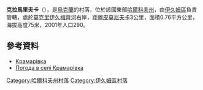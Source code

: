 {{coord|49|16|59|N|37|16|44|E|scale:100000_region:UA|display=title}}

'''克拉馬里夫卡'''（{{lang-uk|Крамарівка}}），是[[烏克蘭|烏克蘭]]的村落，位於該國東部[[哈爾科夫州|哈爾科夫州]]，由[[伊久姆區|伊久姆區]]負責管轄，處於[[莫克里伊久梅齊河|莫克里伊久梅齊河]]右岸，距離[[皮莫尼夫卡|皮莫尼夫卡]]3公里，面積0.76平方公里，海拔高度75米，2001年人口290。

==參考資料==
*[http://w1.c1.rada.gov.ua/pls/z7502/A005?rdat1=09.01.2009&rf7571=33276 Крамарівка]{{dead link|date=2017年11月 |bot=InternetArchiveBot |fix-attempted=yes }}
* [http://weather.in.ua/ua/har'kovskaja/11923 Погода в селі Крамарівка] {{Wayback|url=http://weather.in.ua/ua/har'kovskaja/11923 |date=20200813181543 }}

{{DEFAULTSORT:Крамарівка}}
[[Category:哈爾科夫州村落|Category:哈爾科夫州村落]]
[[Category:伊久姆區村落|Category:伊久姆區村落]]


{{Kharkiv-geo-stub}}